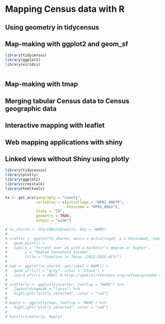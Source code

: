 # Mapping Census data with R

## Using geometry in tidycensus

## Map-making with ggplot2 and geom_sf

```r
library(tidycensus)
library(ggplot2)
library(viridis)



```


## Map-making with tmap

## Merging tabular Census data to Census geographic data

## Interactive mapping with leaflet

## Web mapping applications with shiny

## Linked views without Shiny using plotly

```r
library(tidycensus)
library(plotly)
library(ggplot2)
library(crosstalk)
library(htmltools)

tx <- get_acs(geography = "county", 
              variables = c(pctcollege = "DP02_0067P", 
                            hhincome = "DP03_0062"), 
              state = "TX", 
              geometry = TRUE, 
              output = "wide")


```


```r

# tx_shared <- SharedData$new(tx, key = ~NAME)
# 
# scatter <- ggplot(tx_shared, aes(x = pctcollegeE, y = hhincomeE, label = NAME)) + 
#   geom_point() + 
#   labs(x = "Percent over 25 with a bachelor's degree or higher", 
#        y = "Median household income", 
#        title = "Counties in Texas (2012-2016 ACS)")
# 
# map <- ggplot(tx_shared, aes(label = NAME)) + 
#   geom_sf(fill = "grey", color = "black") + 
#   coord_sf(crs = 3083) # http://spatialreference.org/ref/epsg/nad83-texas-centric-albers-equal-area/
# 
# scatterly <- ggplotly(scatter, tooltip = "NAME") %>%
#   layout(dragmode = "lasso") %>%
#   highlight("plotly_selected", color = "red")
# 
# maply <- ggplotly(map, tooltip = "NAME") %>%
#   highlight("plotly_selected", color = "red")
# 
# bscols(scatterly, maply)

```

